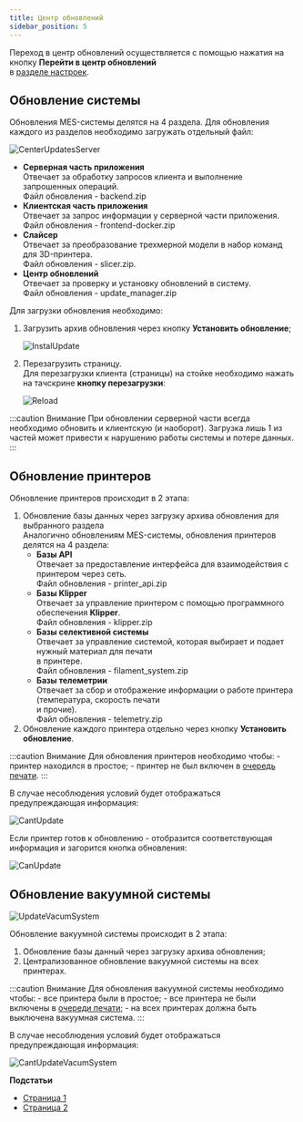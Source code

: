 ```yaml
---
title: Центр обновлений
sidebar_position: 5
---
```

Переход в центр обновлений осуществляется с помощью нажатия на кнопку **Перейти в центр обновлений**\
в [разделе настроек](https://yt.omegafuture.ru/articles/RedFabMES-A-772/%D0%9D%D0%B0%D1%87%D0%B0%D0%BB%D0%BE-%D1%80%D0%B0%D0%B1%D0%BE%D1%82%D1%8B-%D1%81-MES).

## Обновление системы 

Обновления МЕS-системы делятся на 4 раздела. Для обновления каждого из разделов необходимо 
загружать отдельный файл:

![CenterUpdatesServer](./img/CenterUpdatesServer.png)

- **Серверная часть приложения**\
  Отвечает за обработку запросов клиента и выполнение запрошенных операций.\
  Файл обновления - backend.zip
- **Клиентская часть приложения**\
  Отвечает за запрос информации у серверной части приложения.\
  Файл обновления - frontend-docker.zip
- **Слайсер**\
  Отвечает за преобразование трехмерной модели в набор команд для 3D-принтера.\
  Файл обновления - slicer.zip.
- **Центр обновлений**\
  Отвечает за проверку и установку обновлений в систему.\
  Файл обновления - update\_manager.zip

Для загрузки обновления необходимо:

1. Загрузить архив обновления через кнопку **Установить обновление**;

    ![InstalUpdate](./img/InstalUpdate.png)

2. Перезагрузить страницу.\
  Для перезагрузки клиента (страницы) на стойке необходимо нажать на тачскрине **кнопку перезагрузки**:
    
    ![Reload](./img/Reload.png)


:::caution Внимание
      При обновлении серверной части всегда необходимо обновить и клиентскую (и наоборот). 
      Загрузка лишь 1 из частей может привести к нарушению работы системы и потере данных.
:::

## Обновление принтеров

Обновление принтеров происходит в 2 этапа:

1. Обновление базы данных через загрузку архива обновления для выбранного раздела\
   Аналогично обновлениям MES-системы, обновления принтеров делятся на 4 раздела:
   - **Базы API**\
      Отвечает за предоставление интерфейса для взаимодействия с принтером через сеть.\
      Файл обновления - printer\_api.zip
   - **Базы Klipper**\
      Отвечает за управление принтером с помощью программного обеспечения **Klipper**.\
      Файл обновления - klipper.zip
   - **Базы селективной системы**\
      Отвечает за управление системой, которая выбирает и подает нужный материал для печати\
      в принтере.\
      Файл обновления - filament\_system.zip
   - **Базы телеметрии**\
      Отвечает за сбор и отображение информации о работе принтера (температура, скорость печати\
      и прочие).\
      Файл обновления - telemetry.zip
2. Обновление каждого принтера отдельно через кнопку **Установить обновление**.

:::caution Внимание
      Для обновления принтеров необходимо чтобы:
      - принтер находился в простое;
      - принтер не был включен в [очередь печати](https://yt.omegafuture.ru/articles/RedFabMES-A-788/%D0%9E%D1%87%D0%B5%D1%80%D0%B5%D0%B4%D1%8C-%D0%BF%D0%B5%D1%87%D0%B0%D1%82%D0%B8).
:::

В случае несоблюдения условий будет отображаться предупреждающая информация:

![CantUpdate](./img/CantUpdate.png)

Если принтер готов к обновлению - отобразится соответствующая информация и загорится кнопка обновления:

![CanUpdate](./img/CanUpdate.png)

## Обновление вакуумной системы 

![UpdateVacumSystem](./img/UpdateVacumSystem.png)

Обновление вакуумной системы происходит в 2 этапа:

1. Обновление базы данный через загрузку архива обновления;
2. Централизованное обновление вакуумной системы на всех принтерах.

:::caution Внимание
      Для обновления вакуумной системы необходимо чтобы:
      - все принтера были в простое;
      - все принтера не были включены в [очереди печати](https://yt.omegafuture.ru/articles/RedFabMES-A-788/%D0%9E%D1%87%D0%B5%D1%80%D0%B5%D0%B4%D1%8C-%D0%BF%D0%B5%D1%87%D0%B0%D1%82%D0%B8);
      - на всех принтерах должна быть выключена вакуумная система.
:::

В случае несоблюдения условий будет отображаться предупреждающая информация:

![CantUpdateVacumSystem](./img/CantUpdateVacumSystem.png)

**Подстатьи**
- [Страница 1](./page1.md)
- [Страница 2](./page2.md)
